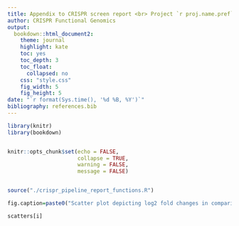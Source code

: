 ```yaml
---
title: Appendix to CRISPR screen report <br> Project `r proj.name.pref`
author: CRISPR Functional Genomics
output:
  bookdown::html_document2:
    theme: journal
    highlight: kate
    toc: yes
    toc_depth: 3
    toc_float:
      collapsed: no
    css: "style.css"
    fig_width: 5
    fig_height: 5
date: "`r format(Sys.time(), '%d %B, %Y')`"
bibliography: references.bib
---
```




<!-- 
This is a child document for presentation of interactive scatterplots as standalone documents
It inherits env and varialbles from 
crispr_pipeline_report_v0.4.Rmd
pipeline_report.v0.4.1.R
 -->



```r

library(knitr)
library(bookdown)


knitr::opts_chunk$set(echo = FALSE, 
                      collapse = TRUE, 
                      warning = FALSE, 
                      message = FALSE)


source("./crispr_pipeline_report_functions.R")

fig.caption=paste0("Scatter plot depicting log2 fold changes in comparisons ", name, ".")
```


```r
scatters[i]
```

